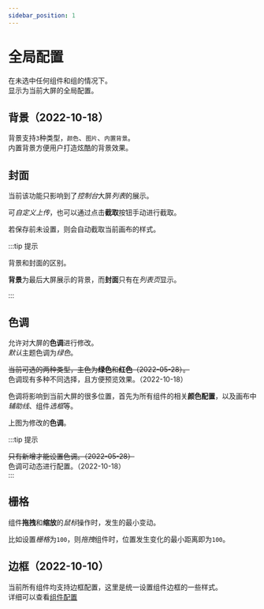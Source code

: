 ```yaml
---
sidebar_position: 1
---
```



# 全局配置  
 
<ImagePreview alt="全局配置" src="/img/docs/设计器/画布/配置/全局配置/config.jpg" />

在未选中任何组件和组的情况下。  
显示为当前大屏的全局配置。  

## 背景（2022-10-18）    

  背景支持`3`种类型，`颜色`、`图片`、`内置背景`。  
  内置背景方便用户打造炫酷的背景效果。  

  <ImagePreview alt="全局配置" src="/img/docs/设计器/画布/配置/全局配置/background.jpg" />

## 封面  

  当前该功能只影响到了*控制台*大屏*列表*的展示。  

  可*自定义上传*，也可以通过点击**截取**按钮手动进行截取。  

  若保存前未设置，则会自动截取当前画布的样式。  

:::tip 提示

背景和封面的区别。  

**背景**为最后大屏展示的背景，而**封面**只有在*列表页*显示。  

:::  

## 色调  

  允许对大屏的**色调**进行修改。  
  *默认*主题色调为*绿色*。  

  ~~当前可选的两种类型，主色为**绿色**和**红色**（2022-05-28）。~~  
  色调现有多种不同选择，且方便预览效果。（2022-10-18）    

  色调将影响到当前大屏的很多位置，首先为所有组件的相关**颜色配置**，以及画布中*辅助线*、组件*选框*等。  

  <ImagePreview alt="色调" src="/img/docs/设计器/画布/配置/全局配置/theme.png" />

  上图为修改的**色调**。  

:::tip 提示

~~只有新增才能设置色调。（2022-05-28）~~   
色调可动态进行配置。（2022-10-18）    
::: 

## 栅格  
      
  组件**拖拽**和**缩放**的*鼠标*操作时，发生的最小变动。  

  比如设置*栅格*为`100`，则*拖拽*组件时，位置发生变化的最小距离即为`100`。  

## 边框（2022-10-10）

  当前所有组件均支持边框配置，这里是统一设置组件边框的一些样式。  
  详细可以查看[组件配置](/docs/设计器/配置/组件配置/基础#border)